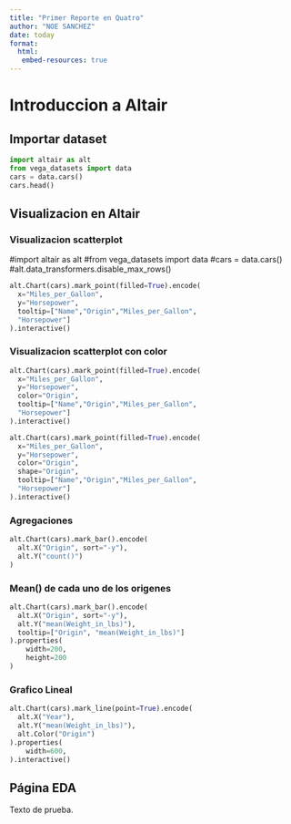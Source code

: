 ```yaml
---
title: "Primer Reporte en Quatro"
author: "NOE SANCHEZ"
date: today
format: 
  html:
   embed-resources: true
---
```


# Introduccion a Altair

## Importar dataset

```python
import altair as alt
from vega_datasets import data
cars = data.cars()
cars.head()
```
## Visualizacion en Altair


### Visualizacion scatterplot
#import altair as alt
#from vega_datasets import data
#cars = data.cars()
#alt.data_transformers.disable_max_rows()
```python

alt.Chart(cars).mark_point(filled=True).encode(
  x="Miles_per_Gallon",
  y="Horsepower",
  tooltip=["Name","Origin","Miles_per_Gallon",
  "Horsepower"]
).interactive()

```

### Visualizacion scatterplot con color
```python

alt.Chart(cars).mark_point(filled=True).encode(
  x="Miles_per_Gallon",
  y="Horsepower",
  color="Origin",
  tooltip=["Name","Origin","Miles_per_Gallon",
  "Horsepower"]
).interactive()

```

```python
alt.Chart(cars).mark_point(filled=True).encode(
  x="Miles_per_Gallon",
  y="Horsepower",
  color="Origin",
  shape="Origin",
  tooltip=["Name","Origin","Miles_per_Gallon",
  "Horsepower"]
).interactive()
```

### Agregaciones

```python
alt.Chart(cars).mark_bar().encode(
  alt.X("Origin", sort="-y"),
  alt.Y("count()")
)

```

### Mean()  de cada uno de los origenes

```python
alt.Chart(cars).mark_bar().encode(
  alt.X("Origin", sort="-y"),
  alt.Y("mean(Weight_in_lbs)"),
  tooltip=["Origin", "mean(Weight_in_lbs)"]
).properties(
    width=200,
    height=200  
)

```

### Grafico Lineal

```python
alt.Chart(cars).mark_line(point=True).encode(
  alt.X("Year"),
  alt.Y("mean(Weight_in_lbs)"),
  alt.Color("Origin")
).properties(
    width=600, 
).interactive()
```

## Página EDA

Texto de prueba.
